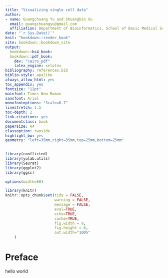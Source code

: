 ```yaml
---
title: "Visualizing single cell data"
author: 
- name: Guangchuang Yu and Shuangbin Xu
  email: guangchuangyu@gmail.com
  affiliation: Department of Bioinformatics, School of Basic Medical Sciences, Southern Medical University
date: "`r Sys.Date()`"
knit: "bookdown::render_book"
site: bookdown::bookdown_site
output:
  bookdown::bs4_book:
  bookdown::pdf_book:
    dev: "cairo_pdf"
    latex_engine: xelatex
bibliography: references.bib
biblio-style: apalike
always_allow_html: yes
toc_appendix: yes
fontsize: "12pt"
mainfont: Times New Roman
sansfont: Arial
monofontoptions: "Scale=0.7"
linestretch: 1.5
toc-depth: 2
link-citations: yes
documentclass: book
papersize: A4
classoption: twoside
highlight_bw: yes
geometry: "left=35mm,right=35mm,top=25mm,bottom=25mm"
---
```



```r
library(conflicted)
library(yulab.utils)
library(Seurat)
library(ggplot2)
library(ggsc)

options(width=60)

library(knitr)
knitr::opts_chunk$set(tidy = FALSE,
                      warning = FALSE,
                      message = FALSE, 
                      eval=TRUE, 
                      echo=TRUE, 
                      cache=TRUE,
                      fig.width = 9,
                      fig.height = 6,
                      out.width="100%"
    )

```




# Preface {-}

hello world

